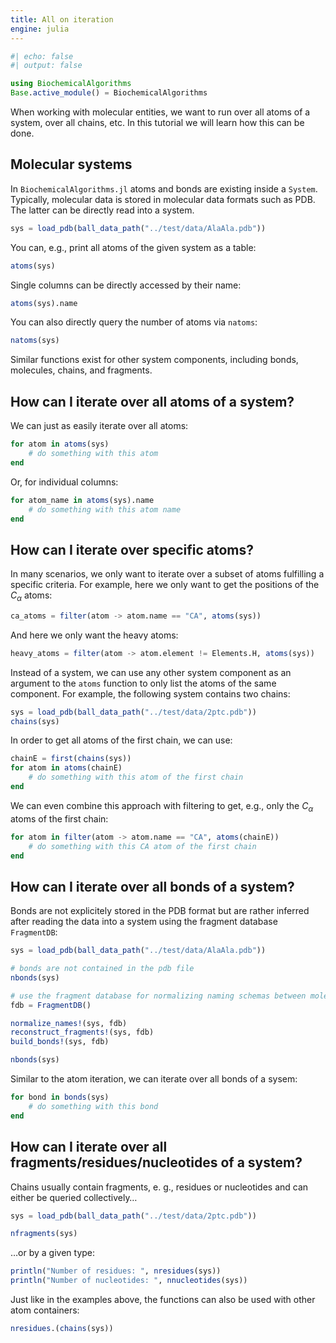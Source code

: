 ```yaml
---
title: All on iteration
engine: julia
---
```


```julia
#| echo: false
#| output: false

using BiochemicalAlgorithms
Base.active_module() = BiochemicalAlgorithms
```

When working with molecular entities, we want to run over all atoms of a system, over all chains, etc. In this tutorial we will learn how this can be done.


## Molecular systems
In `BiochemicalAlgorithms.jl` atoms and bonds are existing inside a `System`. Typically, molecular data is stored in molecular data formats such as PDB. The latter can be directly read into a system.

```julia
sys = load_pdb(ball_data_path("../test/data/AlaAla.pdb"))
```

You can, e.g., print all atoms of the given system as a table:
```julia
atoms(sys)
```

Single columns can be directly accessed by their name:
```julia
atoms(sys).name
```

You can also directly query the number of atoms via `natoms`:
```julia
natoms(sys)
```

Similar functions exist for other system components, including bonds, molecules, chains, and fragments.


## How can I iterate over all atoms of a system?
We can just as easily iterate over all atoms:
```julia
for atom in atoms(sys)
    # do something with this atom
end
```

Or, for individual columns:
```julia
for atom_name in atoms(sys).name
    # do something with this atom name
end
```

## How can I iterate over specific atoms?
In many scenarios, we only want to iterate over a subset of atoms fulfilling a specific criteria. For example, here we only want to get the positions of the $C_\alpha$ atoms:

```julia
ca_atoms = filter(atom -> atom.name == "CA", atoms(sys))
```

And here we only want the heavy atoms:

```julia
heavy_atoms = filter(atom -> atom.element != Elements.H, atoms(sys))
```

Instead of a system, we can use any other system component as an argument to the `atoms` function to only list the atoms of the same component. For example, the following system contains two chains:

```julia
sys = load_pdb(ball_data_path("../test/data/2ptc.pdb"))
chains(sys)
```

In order to get all atoms of the first chain, we can use:

```julia
chainE = first(chains(sys))
for atom in atoms(chainE)
    # do something with this atom of the first chain
end
```

We can even combine this approach with filtering to get, e.g., only the $C_\alpha$ atoms of the first chain:

```julia
for atom in filter(atom -> atom.name == "CA", atoms(chainE))
    # do something with this CA atom of the first chain
end
```


## How can I iterate over all bonds of a system?
Bonds are not explicitely stored in the PDB format but are rather inferred after reading the data into a system using the fragment database `FragmentDB`:
```julia
sys = load_pdb(ball_data_path("../test/data/AlaAla.pdb"))

# bonds are not contained in the pdb file
nbonds(sys)
```

```julia
# use the fragment database for normalizing naming schemas between molecular file formats, reconstruction of missing parts of the structure and building the bonds
fdb = FragmentDB()

normalize_names!(sys, fdb)
reconstruct_fragments!(sys, fdb)
build_bonds!(sys, fdb)

nbonds(sys)
```

Similar to the atom iteration, we can iterate over all bonds of a sysem:
```julia
for bond in bonds(sys)
    # do something with this bond
end
```


## How can I iterate over all fragments/residues/nucleotides of a system?
Chains usually contain fragments, e. g., residues or nucleotides and can either be queried collectively...
```julia
sys = load_pdb(ball_data_path("../test/data/2ptc.pdb"))

nfragments(sys)
```

...or by a given type:
```julia
println("Number of residues: ", nresidues(sys))
println("Number of nucleotides: ", nnucleotides(sys))
```

Just like in the examples above, the functions can also be used with other atom containers:
```julia
nresidues.(chains(sys))
```
